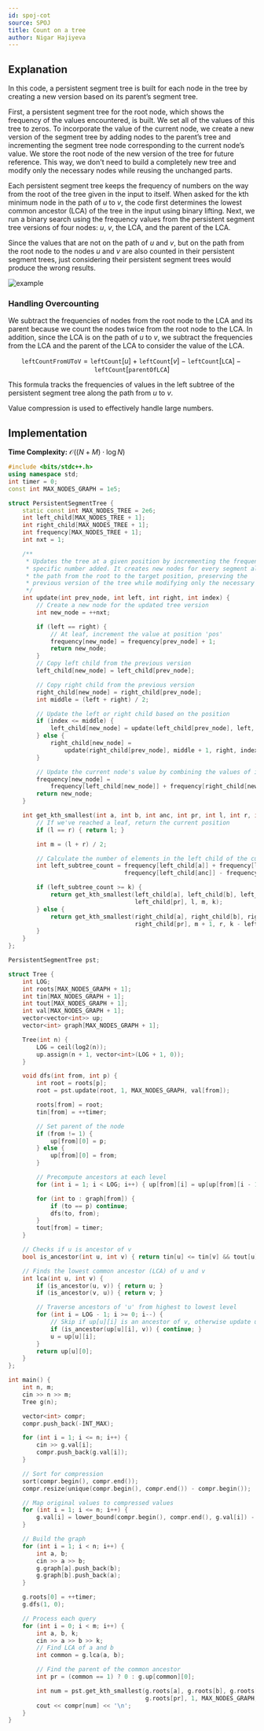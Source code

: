 ```yaml
---
id: spoj-cot
source: SPOJ
title: Count on a tree
author: Nigar Hajiyeva
---
```


## Explanation

In this code, a persistent segment tree is built for each node in the tree by creating a new version based on its parent’s segment tree.

First, a persistent segment tree for the root node, which shows the frequency of the values encountered, is built. We set all of the values of this tree to zeros. To incorporate the value of the current node, we create a new version of the segment tree by adding nodes to the parent’s tree and incrementing the segment tree node corresponding to the current node’s value. We store the root node of the new version of the tree for future reference. This way, we don't need to build a completely new tree and modify only the necessary nodes while reusing the unchanged parts.

Each persistent segment tree keeps the frequency of numbers on the way from the root of the tree given in the input to itself. When asked for the kth minimum node in the path of $u$ to $v$, the code first determines the lowest common ancestor (LCA) of the tree in the input using binary lifting. Next, we run a binary search using the frequency values from the persistent segment tree versions of four nodes: $u$, $v$, the LCA, and the parent of the LCA.

Since the values that are not on the path of $u$ and $v$, but on the path from the root node to the nodes $u$ and $v$ are also counted in their persistent segment trees, just considering their persistent segment trees would produce the wrong results.

![example](spoj-cot/example.png)

### Handling Overcounting

We subtract the frequencies of nodes from the root node to the LCA and its parent because we count the nodes twice from the root node to the LCA. In addition, since the LCA is on the path of $u$ to $v$, we subtract the frequencies from the LCA and the parent of the LCA to consider the value of the LCA.

$$
\texttt{leftCountFromUToV} = \texttt{leftCount}[u]+\texttt{leftCount}[v]−\texttt{leftCount}[\texttt{LCA}]−\texttt{leftCount}[\texttt{parentOfLCA}]
$$

This formula tracks the frequencies of values in the left subtree of the persistent segment tree along the path from $u$ to $v$.

<Info>

Value compression is used to effectively handle large numbers.

</Info>

## Implementation

**Time Complexity:** $\mathcal{O}((N+M) \cdot \log{N})$

<LanguageSection>
<CPPSection>

```cpp
#include <bits/stdc++.h>
using namespace std;
int timer = 0;
const int MAX_NODES_GRAPH = 1e5;

struct PersistentSegmentTree {
	static const int MAX_NODES_TREE = 2e6;
	int left_child[MAX_NODES_TREE + 1];
	int right_child[MAX_NODES_TREE + 1];
	int frequency[MAX_NODES_TREE + 1];
	int nxt = 1;

	/**
	 * Updates the tree at a given position by incrementing the frequency of the
	 * specific number added. It creates new nodes for every segment along
	 * the path from the root to the target position, preserving the
	 * previous version of the tree while modifying only the necessary parts.
	 */
	int update(int prev_node, int left, int right, int index) {
		// Create a new node for the updated tree version
		int new_node = ++nxt;

		if (left == right) {
			// At leaf, increment the value at position 'pos'
			frequency[new_node] = frequency[prev_node] + 1;
			return new_node;
		}
		// Copy left child from the previous version
		left_child[new_node] = left_child[prev_node];

		// Copy right child from the previous version
		right_child[new_node] = right_child[prev_node];
		int middle = (left + right) / 2;

		// Update the left or right child based on the position
		if (index <= middle) {
			left_child[new_node] = update(left_child[prev_node], left, middle, index);
		} else {
			right_child[new_node] =
			    update(right_child[prev_node], middle + 1, right, index);
		}

		// Update the current node's value by combining the values of its children
		frequency[new_node] =
		    frequency[left_child[new_node]] + frequency[right_child[new_node]];
		return new_node;
	}

	int get_kth_smallest(int a, int b, int anc, int pr, int l, int r, int k) {
		// If we've reached a leaf, return the current position
		if (l == r) { return l; }

		int m = (l + r) / 2;

		// Calculate the number of elements in the left child of the current range
		int left_subtree_count = frequency[left_child[a]] + frequency[left_child[b]] -
		                         frequency[left_child[anc]] - frequency[left_child[pr]];

		if (left_subtree_count >= k) {
			return get_kth_smallest(left_child[a], left_child[b], left_child[anc],
			                        left_child[pr], l, m, k);
		} else {
			return get_kth_smallest(right_child[a], right_child[b], right_child[anc],
			                        right_child[pr], m + 1, r, k - left_subtree_count);
		}
	}
};

PersistentSegmentTree pst;

struct Tree {
	int LOG;
	int roots[MAX_NODES_GRAPH + 1];
	int tin[MAX_NODES_GRAPH + 1];
	int tout[MAX_NODES_GRAPH + 1];
	int val[MAX_NODES_GRAPH + 1];
	vector<vector<int>> up;
	vector<int> graph[MAX_NODES_GRAPH + 1];

	Tree(int n) {
		LOG = ceil(log2(n));
		up.assign(n + 1, vector<int>(LOG + 1, 0));
	}

	void dfs(int from, int p) {
		int root = roots[p];
		root = pst.update(root, 1, MAX_NODES_GRAPH, val[from]);

		roots[from] = root;
		tin[from] = ++timer;

		// Set parent of the node
		if (from != 1) {
			up[from][0] = p;
		} else {
			up[from][0] = from;
		}

		// Precompute ancestors at each level
		for (int i = 1; i < LOG; i++) { up[from][i] = up[up[from][i - 1]][i - 1]; }

		for (int to : graph[from]) {
			if (to == p) continue;
			dfs(to, from);
		}
		tout[from] = timer;
	}

	// Checks if u is ancestor of v
	bool is_ancestor(int u, int v) { return tin[u] <= tin[v] && tout[u] >= tout[v]; }

	// Finds the lowest common ancestor (LCA) of u and v
	int lca(int u, int v) {
		if (is_ancestor(u, v)) { return u; }
		if (is_ancestor(v, u)) { return v; }

		// Traverse ancestors of 'u' from highest to lowest level
		for (int i = LOG - 1; i >= 0; i--) {
			// Skip if up[u][i] is an ancestor of v, otherwise update u
			if (is_ancestor(up[u][i], v)) { continue; }
			u = up[u][i];
		}
		return up[u][0];
	}
};

int main() {
	int n, m;
	cin >> n >> m;
	Tree g(n);

	vector<int> compr;
	compr.push_back(-INT_MAX);

	for (int i = 1; i <= n; i++) {
		cin >> g.val[i];
		compr.push_back(g.val[i]);
	}

	// Sort for compression
	sort(compr.begin(), compr.end());
	compr.resize(unique(compr.begin(), compr.end()) - compr.begin());

	// Map original values to compressed values
	for (int i = 1; i <= n; i++) {
		g.val[i] = lower_bound(compr.begin(), compr.end(), g.val[i]) - compr.begin();
	}

	// Build the graph
	for (int i = 1; i < n; i++) {
		int a, b;
		cin >> a >> b;
		g.graph[a].push_back(b);
		g.graph[b].push_back(a);
	}

	g.roots[0] = ++timer;
	g.dfs(1, 0);

	// Process each query
	for (int i = 0; i < m; i++) {
		int a, b, k;
		cin >> a >> b >> k;
		// Find LCA of a and b
		int common = g.lca(a, b);

		// Find the parent of the common ancestor
		int pr = (common == 1) ? 0 : g.up[common][0];

		int num = pst.get_kth_smallest(g.roots[a], g.roots[b], g.roots[common],
		                               g.roots[pr], 1, MAX_NODES_GRAPH, k);
		cout << compr[num] << '\n';
	}
}
```

</CPPSection>
</LanguageSection>
